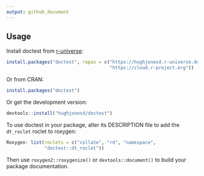 ```yaml
---
output: github_document
---
```


## Usage

Install doctest from [r-universe](https://r-universe.dev):

```r
install.packages("doctest", repos = c("https://hughjonesd.r-universe.dev", 
                                      "https://cloud.r-project.org"))
```

Or from CRAN:

```r
install.packages("doctest")
```

Or get the development version:

```r
devtools::install("hughjonesd/doctest")
```

To use doctest in your package, alter its DESCRIPTION file to add the 
`dt_roclet` roclet to roxygen:

```r
Roxygen: list(roclets = c("collate", "rd", "namespace", 
              "doctest::dt_roclet")) 
```
    
Then use `roxygen2::roxygenize()` or `devtools::document()` to build 
your package documentation.

